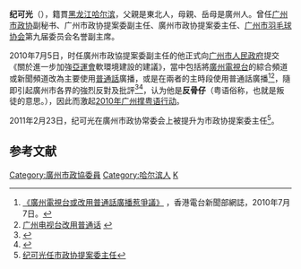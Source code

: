 '''纪可光'''（{{bd|1955年|3月|||}}），籍貫[[黑龙江省|黑龙江]][[哈尔滨|哈尔滨]]，父親是東北人，母親、岳母是廣州人。曾任[[广州市政协|广州市政协]]副秘书、广州市政协提案委副主任、廣州市政协提案委主任、[[广州市羽毛球协会|广州市羽毛球协会]]第九届委员会名誉副主席。

2010年7月5日，时任廣州市政協提案委副主任的他正式向[[广州市人民政府|广州市人民政府]]提交《關於進一步加強[[2010年亚洲运动会|亞運會]]軟環境建設的建議》，當中包括將[[廣州電視台|廣州電視台]]的綜合頻道或新聞頻道改為主要使用[[普通話|普通話]]廣播，或是在兩者的主時段使用普通話廣播<ref>[http://app3.rthk.org.hk/rthk/news/blog/detail.php?aid=211 《廣州電視台或改用普通話廣播惹爭議》] {{webarchive|url=https://web.archive.org/web/20101127010435/http://app3.rthk.org.hk/rthk/news/blog/detail.php?aid=211 |date=2010-11-27 }}，香港電台新聞部網誌，2010年7月7日。</ref><ref name=oeeee0706>[http://gcontent.oeeee.com/8/4c/84c6494d30851c63/Blog/f2d/b30a26.html 广州电视台改用普通话] {{webarchive|url=https://web.archive.org/web/20100708213134/http://gcontent.oeeee.com/8/4c/84c6494d30851c63/Blog/f2d/b30a26.html |date=2010-07-08 }}</ref>，隨即引起廣州市各界的強烈反對及批評<ref>{{Cite web|url=http://gcontent.oeeee.com/8/4c/84c6494d30851c63/Blog/be9/bc4fd7.html|title=九成人不同意？要引导嘛|publisher=南方都市報|date=2010-07-08|accessdate=2014-04-04|deadurl=yes|archiveurl=https://web.archive.org/web/20100711135925/http://gcontent.oeeee.com/8/4c/84c6494d30851c63/Blog/be9/bc4fd7.html|archivedate=2010-07-11}}</ref><ref>{{cite news|title=Southern Chinese oppose ban on Cantonese TV|url=http://news.yahoo.com/s/afp/20100707/lf_afp/chinahongkongmedialanguagecantonese_20100707160851|accessdate=2010年7月16日}}</ref>，认为他是'''反骨仔'''（粤语俗称，也就是叛徒的意思。），因此而激起[[2010年广州撑粤语行动|2010年广州撑粤语行动]]。

2011年2月23日，纪可光在廣州市政协常委会上被提升为市政协提案委主任<ref>[http://epaper.oeeee.com/G/html/2011-02/23/content_1297305.htm 纪可光任市政协提案委主任]{{dead link|date=2018年4月 |bot=InternetArchiveBot |fix-attempted=yes }}</ref>。

== 参考文献 ==
{{reflist|2}}

{{中华人民共和国政治人物小作品}}
[[Category:廣州市政協委員|Category:廣州市政協委員]]
[[Category:哈尔滨人|Category:哈尔滨人]]
[[Category:纪姓|K]]
